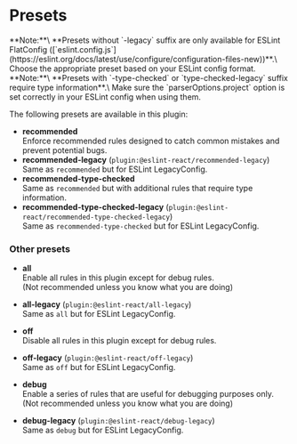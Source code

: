 
# Presets

<Info>
**Note:**\
**Presets without `-legacy` suffix are only available for ESLint FlatConfig ([`eslint.config.js`](https://eslint.org/docs/latest/use/configure/configuration-files-new))**.\
Choose the appropriate preset based on your ESLint config format.
</Info>

<Warning>
**Note:**\
**Presets with `-type-checked` or `type-checked-legacy` suffix require type information**.\
Make sure the `parserOptions.project` option is set correctly in your ESLint config when using them.
</Warning>

The following presets are available in this plugin:

- **recommended**\
  Enforce recommended rules designed to catch common mistakes and prevent potential bugs.
- **recommended-legacy** (`plugin:@eslint-react/recommended-legacy`)\
  Same as `recommended` but for ESLint LegacyConfig.
- **recommended-type-checked**\
  Same as `recommended` but with additional rules that require type information.
- **recommended-type-checked-legacy** (`plugin:@eslint-react/recommended-type-checked-legacy`)\
  Same as `recommended-type-checked` but for ESLint LegacyConfig.

### Other presets

- **all**\
  Enable all rules in this plugin except for debug rules.\
  (Not recommended unless you know what you are doing)

- **all-legacy** (`plugin:@eslint-react/all-legacy`)\
  Same as `all` but for ESLint LegacyConfig.

- **off**\
  Disable all rules in this plugin except for debug rules.

- **off-legacy** (`plugin:@eslint-react/off-legacy`)\
  Same as `off` but for ESLint LegacyConfig.

- **debug**\
  Enable a series of rules that are useful for debugging purposes only.\
  (Not recommended unless you know what you are doing)

- **debug-legacy** (`plugin:@eslint-react/debug-legacy`)\
  Same as `debug` but for ESLint LegacyConfig.

